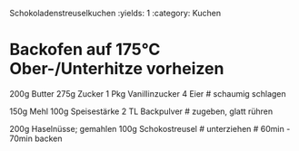 Schokoladenstreuselkuchen
:yields: 1
:category: Kuchen

# Backofen auf 175°C Ober-/Unterhitze vorheizen
200g Butter
275g Zucker
1 Pkg Vanillinzucker
4 Eier
# schaumig schlagen

150g Mehl
100g Speisestärke
2 TL Backpulver
# zugeben, glatt rühren

200g Haselnüsse; gemahlen
100g Schokostreusel
# unterziehen
# 60min - 70min backen

